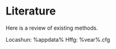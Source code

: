 # Literature {-}

Here is a review of existing methods.

Locashun: %appdata%\test  
Hffg: %vear%\test\aap.cfg

